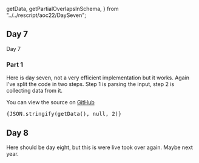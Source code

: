   getData,
  getPartialOverlapsInSchema,
} from "../../rescript/aoc22/DaySeven";

## Day 7

Day 7

### Part 1

Here is day seven, not a very efficient implementation but it works. Again I've split the code in
two steps. Step 1 is parsing the input, step 2 is collecting data from it.

You can view the source on [GitHub](https://github.com/cornedor/website/blob/master/components/aoc22/DaySeven.res)

<Spoiler summaryContent="Spoiler: sollution">
  <pre>{JSON.stringify(getData(), null, 2)}</pre>
</Spoiler>

## Day 8

Here should be day eight, but this is were live took over again. Maybe next year.
